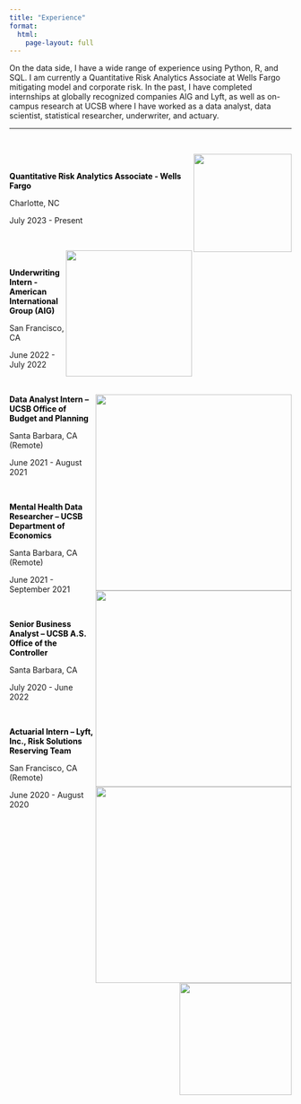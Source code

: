 ```yaml
---
title: "Experience"
format:
  html:
    page-layout: full
---
```


On the data side, I have a wide range of experience using Python, R, and SQL. I am currently a Quantitative Risk Analytics Associate at Wells Fargo mitigating model and corporate risk. In the past, I have completed internships at globally recognized companies AIG and Lyft, as well as on-campus research at UCSB where I have worked as a data analyst, data scientist, statistical researcher, underwriter, and actuary.

------------------------------------------------------------------------

<br>

<img src="images/wells_fargo_logo.png" fig-align="left" width="175" align="right"/> <br>

::: {.thick style="font-weight: bold; color: black;"}
Quantitative Risk Analytics Associate - Wells Fargo
:::

Charlotte, NC

July 2023 - Present

<br>

<img src="images/AIG_logo.png" fig-align="left" width="225" align="right"/> <br>

::: {.thick style="font-weight: bold; color: black;"}
Underwriting Intern - American International Group (AIG)
:::

San Francisco, CA

June 2022 - July 2022

<br>

<img src="images/budget_logo.png" fig-align="left" width="350" align="right"/>

::: {.thick style="font-weight: bold; color: black;"}
Data Analyst Intern -- UCSB Office of Budget and Planning
:::

Santa Barbara, CA (Remote)

June 2021 - August 2021

<br>

<img src="images/econ_logo.png" fig-align="left" width="350" align="right"/>

::: {.thick style="font-weight: bold; color: black;"}
Mental Health Data Researcher -- UCSB Department of Economics
:::

Santa Barbara, CA (Remote)

June 2021 - September 2021

<br>

<img src="images/AS_logo.png" fig-align="left" width="350" align="right"/>

::: {.thick style="font-weight: bold; color: black;"}
Senior Business Analyst -- UCSB A.S. Office of the Controller
:::

Santa Barbara, CA

July 2020 - June 2022

<br>

<img src="images/lyft_logo.png" fig-align="left" width="200" align="right"/>

::: {.thick style="font-weight: bold; color: black;"}
Actuarial Intern -- Lyft, Inc., Risk Solutions Reserving Team
:::

San Francisco, CA (Remote)

June 2020 - August 2020
